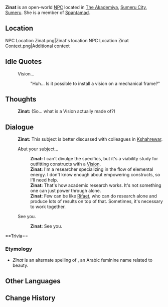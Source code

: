 {{Character Infobox
|type             = Open-World NPC
|image            = NPC Zinat.png
|region           = Sumeru
|location         = Sumeru
|affiliation      = Spantamad
|title            = Researcher

|voiceEN          = 
|voiceCN          = 
|voiceJP          = 
}}
'''Zinat''' is an open-world [[NPC]] located in [[The Akademiya]], [[Sumeru City]], [[Sumeru]]. She is a member of [[Spantamad]].

==Location==
<gallery>
NPC Location Zinat.png|Zinat's location
NPC Location Zinat Context.png|Additional context
</gallery>
<!--
==Profile==
''(To be added.)''

===Appearance===
''(To be added.)''

==Quests and Events==
{{Quests and Events}}
-->
==Idle Quotes==
{{Dialogue Start}}
: {{DIcon|Idle}} Vision...
:: {{A|VO Zinat 01.ogg}} "Huh... Is it possible to install a vision on a mechanical frame?"
{{Dialogue End}}

==Thoughts==
{{All Schemes to Know Explanation|name=Zinat}}
:{{A|VO Zinat All Schemes to Know 01.ogg}} '''Zinat:''' (So... what is a Vision actually made of?)

==Dialogue==
{{Dialogue Start}}
:'''Zinat:''' This subject is better discussed with colleagues in [[Kshahrewar]].
:{{DIcon}} Abut your subject...
::'''Zinat:''' I can't divulge the specifics, but it's a viability study for outfitting constructs with a [[Vision]].
::'''Zinat:''' I'm a {{Rubi|Spantamad|Elementalism}} researcher specializing in the flow of elemental energy. I don't know enough about empowering constructs, so I'll need help.
::'''Zinat:''' That's how academic research works. It's not something one can just power through alone.
::'''Zinat:''' Few can be like [[Rifaet]], who can do research alone and produce lots of results on top of that. Sometimes, it's necessary to work together.
:{{DIcon}} See you.
::'''Zinat:''' See you.
{{Dialogue End}}

<!--
==Event Dialogue==
===Event Name===
{{Dialogue Start}}
:'''{{subst:PAGENAME}}:'''
{{Dialogue End}}

==Trivia==
* 
-->==Trivia==
===Etymology===
* ''Zinat'' is an alternate spelling of {{lang|Zeenat|ar=زینت}}, an Arabic feminine name related to beauty.

==Other Languages==
{{Other Languages
|en      = Zinat
|zhs     = 琪娜特
|zhs_rm  = Qí'nàtè
|zht     = 琪娜特
|zht_rm  = Qí'nàtè
|ja      = ズィーナト
|ja_rm   = Ziinato
|ko      = 지나트
|es      = Zinat
|fr      = Zinat
|ru      = Зинат
|th      = Zinat
|vi      = Zinat
|de      = Zinat
|id      = Zinat
|pt      = Zinat
|tr      = Zinat
|it      = Zinat
}}

==Change History==
{{Change History|3.0}}
<!--
==References==
{{Reflist}}
-->